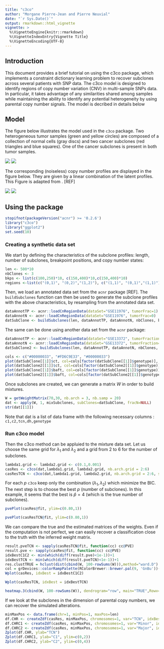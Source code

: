 ```yaml
---
title: "c3co"
author: "Morgane Pierre-Jean and Pierre Neuvial"
date: "`r Sys.Date()`"
output: rmarkdown::html_vignette
vignette: >
  %\VignetteEngine{knitr::rmarkdown}
  %\VignetteIndexEntry{Vignette Title}
  %\VignetteEncoding{UTF-8}
---
```


## Introduction

This document provides a brief tutorial on using the c3co package, which implements a constraint dictionary learning problem to recover subclones across several patients with SNP data. The c3co model is designed to identify regions of copy number variation (CNV) in multi-sample SNPs data. In particular, it takes advantage of any
similarities shared among samples while maintaining the ability to identify any potential heterogeneity by using parental copy number signals. The model is decribed in details below

## Model 

The figure below illustrates the model used in the `c3co` package. Two heterogeneous tumor samples (green and yellow circles) are composed of a collection of normal cells (gray discs) and two cancer subclones (red triangles and blue squares). One of the cancer subclones is present in both tumor samples. 

![](img/features.png)
![](img/features2.png)

The corresponding (noiseless) copy number profiles are displayed in the figure below. They are given by a linear combination of the latent profiles. This Figure is adapted from \cite{nowak2011fused}. [REF]

![](img/model.png)
![](img/model2.png)


## Using the package
```r
stopifnot(packageVersion("acnr") >= '0.2.6')
library("c3co")
library("ggplot2")
set.seed(10)
```

### Creating a synthetic data set

We start by defining the characteristics of the subclone profiles: length, number of subclones, breakpoint positions, and copy number states:

```r
len <- 500*10
nbClones <- 3
bkps <- list(c(100,250)*10, c(150,400)*10,c(150,400)*10)
regions <-list(c("(0,1)", "(0,2)","(1,2)"), c("(1,1)", "(0,1)","(1,1)"), c("(0,2)", "(0,1)","(1,1)"))
```

Then, we load an annotated data set from the `acnr` package [REF].  The `buildSubclones` function can then be used to generate the subclone profiles with the above characteristics, by resampling from the annotated data set.

```r
dataAnnotTP <- acnr::loadCnRegionData(dataSet="GSE11976", tumorFrac=1)
dataAnnotN <- acnr::loadCnRegionData(dataSet="GSE11976", tumorFrac=0)
datSubClone <- buildSubclones(len, dataAnnotTP, dataAnnotN, nbClones, bkps, regions)
```
 
The same can be done using another data set from the `acnr` package:

 
```r
dataAnnotTP <- acnr::loadCnRegionData(dataSet="GSE13372", tumorFraction=1)
dataAnnotN <- acnr::loadCnRegionData(dataSet="GSE13372", tumorFraction=0)
datSubClone2 <- buildSubclones(len, dataAnnotTP, dataAnnotN, nbClones, bkps, regions)
```

```r
cols <- c("#00000033", "#FD6C9E33", "#00000033")
plot(datSubClone[[1]]$ct, col=cols[factor(datSubClone[[1]]$genotype)], cex=0.3, pch=19, ylab="TCN",ylim=c(0,4))
plot(datSubClone2[[1]]$ct, col=cols[factor(datSubClone2[[1]]$genotype)], cex=0.3, pch=19, ylab="TCN",ylim=c(0,4))
plot(datSubClone[[1]]$baft, col=cols[factor(datSubClone[[1]]$genotype)], cex=0.3, pch=19, ylab="BAF",ylim=c(-0.1,1.1))
plot(datSubClone2[[1]]$baft, col=cols[factor(datSubClone2[[1]]$genotype)], cex=0.3, pch=19, ylab="BAF",ylim=c(-0.1,1.1))
```

Once subclones are created, we can generate a matrix $W$ in order to build mixtures.

```r
W = getWeightMatrix(70,30, nb.arch = 3, nb.samp = 20)
dat <- apply(W, 1, mixSubclones, subClones=datSubClone, fracN=NULL)
str(dat[[1]])
```

Note that dat is a list of data frame with the following necessary columns : ```c1,c2,tcn,dh,genotype```

### Run c3co model

Then the c3co method can be appluied to the mixture data set. Let us choose the same grid for $\lambda_1$ and $\lambda_2$ and a grid from 2 to 6 for the number of subclones.

```r
lambda1.grid <- lambda2.grid <- c(0.1,0.001)
casRes <- c3co(dat,lambda1.grid, lambda2.grid, nb.arch.grid = 2:6)
casResTCN <- c3co(dat,lambda1.grid, lambda2.grid, nb.arch.grid = 2:6, stat="TCN")
```

For each $p$ ```c3co``` keep only the combination $(\lambda_1, \lambda_2)$ which minimize the BIC. The next step is to choose the best $p$ (number of subclones). In this example, it seems that the best is $\hat{p}=4$ (which is the true number of subclones).

```r
pvePlot(casRes@fit, ylim=c(0.80,1))

```
```r
pvePlot(casResTCN@fit, ylim=c(0.80,1))
```

We can compare the true and the estimated matrices of the weights. Even if the computation is not perfect, we can easily recover a classification close to the truth with the inferred weight matrix. 

```r
result.pveTCN <- sapply(casResTCN@fit, function(cc) cc@PVE)
result.pve <- sapply(casRes@fit, function(cc) cc@PVE)
idxBestC1C2 <- min(which(diff(result.pve)<1e-1))+1
idxBestTCN <- min(which(diff(result.pveTCN)<1e-1))+1
res.clustTRUE = hclust(dist(cbind(W, 100-rowSums(W))),method="ward.D")
col = grDevices::colorRampPalette(RColorBrewer::brewer.pal(9, 'GnBu'))(100)
Wplot(casRes, idxBest = idxBestC1C2)
```
```r
Wplot(casResTCN, idxBest = idxBestTCN)
```
```r
heatmap.3(cbind(W, 100-rowSums(W)), dendrogram="row", main="TRUE",Rowv=as.dendrogram(res.clustTRUE), col=col,scale="none")
```


If we look at the subclones in the dimension of parental copy numbers, we can recover the simulated alterations.

```r
minMaxPos <- data.frame(chr=1, minPos=1, maxPos=len)
df.CHR <- createZdf(casRes, minMaxPos, chromosomes=1, var="TCN", idxBest = idxBestC1C2)
df.CHRC1 <- createZdf(casRes, minMaxPos, chromosomes=1, var="Minor", idxBest = idxBestC1C2)
df.CHRC2 <- createZdf(casRes, minMaxPos, chromosomes=1, var="Major", idxBest = idxBestC1C2)
Zplot(df.CHR, ylab="TCN")
Zplot(df.CHRC1, ylab="C1", ylim=c(0,2))
Zplot(df.CHRC2, ylab="C2", ylim=c(0,4))
```
